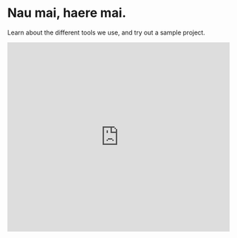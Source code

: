# Nau mai, haere mai.

Learn about the different tools we use, and try out a sample project.

<iframe
  width="100%"
  height="430"
  src="https://www.youtube.com/embed/tAw80XRpcSI"
  frameBorder="0"
  allow="accelerometer; autoplay; clipboard-write; encrypted-media; gyroscope; picture-in-picture"
  allowFullScreen
/>

Video shot by Isobel Beszant and Bo Chen, edited by Bo Chen
